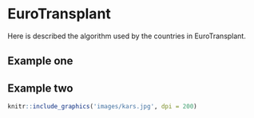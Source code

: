 # EuroTransplant {#et}

Here is described the algorithm used by the countries in EuroTransplant.

## Example one

## Example two


```r
knitr::include_graphics('images/kars.jpg', dpi = 200)
```

